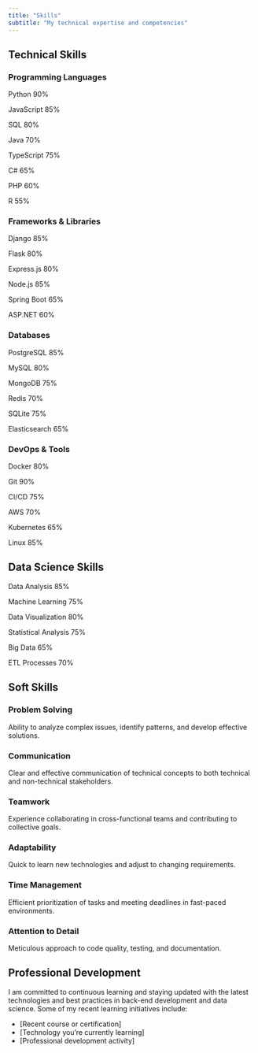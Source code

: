 ```yaml
---
title: "Skills"
subtitle: "My technical expertise and competencies"
---
```


## Technical Skills

### Programming Languages

::: {.row}
::: {.col-md-6}
::: {.skill-container}
::: {.skill-name}
Python <span class="skill-level">90%</span>
:::
::: {.skill-bar}
::: {.skill-progress style="--skill-width: 90%"}
:::
:::
:::

::: {.skill-container}
::: {.skill-name}
JavaScript <span class="skill-level">85%</span>
:::
::: {.skill-bar}
::: {.skill-progress style="--skill-width: 85%"}
:::
:::
:::

::: {.skill-container}
::: {.skill-name}
SQL <span class="skill-level">80%</span>
:::
::: {.skill-bar}
::: {.skill-progress style="--skill-width: 80%"}
:::
:::
:::

::: {.skill-container}
::: {.skill-name}
Java <span class="skill-level">70%</span>
:::
::: {.skill-bar}
::: {.skill-progress style="--skill-width: 70%"}
:::
:::
:::
:::

::: {.col-md-6}
::: {.skill-container}
::: {.skill-name}
TypeScript <span class="skill-level">75%</span>
:::
::: {.skill-bar}
::: {.skill-progress style="--skill-width: 75%"}
:::
:::
:::

::: {.skill-container}
::: {.skill-name}
C# <span class="skill-level">65%</span>
:::
::: {.skill-bar}
::: {.skill-progress style="--skill-width: 65%"}
:::
:::
:::

::: {.skill-container}
::: {.skill-name}
PHP <span class="skill-level">60%</span>
:::
::: {.skill-bar}
::: {.skill-progress style="--skill-width: 60%"}
:::
:::
:::

::: {.skill-container}
::: {.skill-name}
R <span class="skill-level">55%</span>
:::
::: {.skill-bar}
::: {.skill-progress style="--skill-width: 55%"}
:::
:::
:::
:::
:::

### Frameworks & Libraries

::: {.row}
::: {.col-md-6}
::: {.skill-container}
::: {.skill-name}
Django <span class="skill-level">85%</span>
:::
::: {.skill-bar}
::: {.skill-progress style="--skill-width: 85%"}
:::
:::
:::

::: {.skill-container}
::: {.skill-name}
Flask <span class="skill-level">80%</span>
:::
::: {.skill-bar}
::: {.skill-progress style="--skill-width: 80%"}
:::
:::
:::

::: {.skill-container}
::: {.skill-name}
Express.js <span class="skill-level">80%</span>
:::
::: {.skill-bar}
::: {.skill-progress style="--skill-width: 80%"}
:::
:::
:::
:::

::: {.col-md-6}
::: {.skill-container}
::: {.skill-name}
Node.js <span class="skill-level">85%</span>
:::
::: {.skill-bar}
::: {.skill-progress style="--skill-width: 85%"}
:::
:::
:::

::: {.skill-container}
::: {.skill-name}
Spring Boot <span class="skill-level">65%</span>
:::
::: {.skill-bar}
::: {.skill-progress style="--skill-width: 65%"}
:::
:::
:::

::: {.skill-container}
::: {.skill-name}
ASP.NET <span class="skill-level">60%</span>
:::
::: {.skill-bar}
::: {.skill-progress style="--skill-width: 60%"}
:::
:::
:::
:::
:::

### Databases

::: {.row}
::: {.col-md-6}
::: {.skill-container}
::: {.skill-name}
PostgreSQL <span class="skill-level">85%</span>
:::
::: {.skill-bar}
::: {.skill-progress style="--skill-width: 85%"}
:::
:::
:::

::: {.skill-container}
::: {.skill-name}
MySQL <span class="skill-level">80%</span>
:::
::: {.skill-bar}
::: {.skill-progress style="--skill-width: 80%"}
:::
:::
:::

::: {.skill-container}
::: {.skill-name}
MongoDB <span class="skill-level">75%</span>
:::
::: {.skill-bar}
::: {.skill-progress style="--skill-width: 75%"}
:::
:::
:::
:::

::: {.col-md-6}
::: {.skill-container}
::: {.skill-name}
Redis <span class="skill-level">70%</span>
:::
::: {.skill-bar}
::: {.skill-progress style="--skill-width: 70%"}
:::
:::
:::

::: {.skill-container}
::: {.skill-name}
SQLite <span class="skill-level">75%</span>
:::
::: {.skill-bar}
::: {.skill-progress style="--skill-width: 75%"}
:::
:::
:::

::: {.skill-container}
::: {.skill-name}
Elasticsearch <span class="skill-level">65%</span>
:::
::: {.skill-bar}
::: {.skill-progress style="--skill-width: 65%"}
:::
:::
:::
:::
:::

### DevOps & Tools

::: {.row}
::: {.col-md-6}
::: {.skill-container}
::: {.skill-name}
Docker <span class="skill-level">80%</span>
:::
::: {.skill-bar}
::: {.skill-progress style="--skill-width: 80%"}
:::
:::
:::

::: {.skill-container}
::: {.skill-name}
Git <span class="skill-level">90%</span>
:::
::: {.skill-bar}
::: {.skill-progress style="--skill-width: 90%"}
:::
:::
:::

::: {.skill-container}
::: {.skill-name}
CI/CD <span class="skill-level">75%</span>
:::
::: {.skill-bar}
::: {.skill-progress style="--skill-width: 75%"}
:::
:::
:::
:::

::: {.col-md-6}
::: {.skill-container}
::: {.skill-name}
AWS <span class="skill-level">70%</span>
:::
::: {.skill-bar}
::: {.skill-progress style="--skill-width: 70%"}
:::
:::
:::

::: {.skill-container}
::: {.skill-name}
Kubernetes <span class="skill-level">65%</span>
:::
::: {.skill-bar}
::: {.skill-progress style="--skill-width: 65%"}
:::
:::
:::

::: {.skill-container}
::: {.skill-name}
Linux <span class="skill-level">85%</span>
:::
::: {.skill-bar}
::: {.skill-progress style="--skill-width: 85%"}
:::
:::
:::
:::
:::

## Data Science Skills

::: {.row}
::: {.col-md-6}
::: {.skill-container}
::: {.skill-name}
Data Analysis <span class="skill-level">85%</span>
:::
::: {.skill-bar}
::: {.skill-progress style="--skill-width: 85%"}
:::
:::
:::

::: {.skill-container}
::: {.skill-name}
Machine Learning <span class="skill-level">75%</span>
:::
::: {.skill-bar}
::: {.skill-progress style="--skill-width: 75%"}
:::
:::
:::

::: {.skill-container}
::: {.skill-name}
Data Visualization <span class="skill-level">80%</span>
:::
::: {.skill-bar}
::: {.skill-progress style="--skill-width: 80%"}
:::
:::
:::
:::

::: {.col-md-6}
::: {.skill-container}
::: {.skill-name}
Statistical Analysis <span class="skill-level">75%</span>
:::
::: {.skill-bar}
::: {.skill-progress style="--skill-width: 75%"}
:::
:::
:::

::: {.skill-container}
::: {.skill-name}
Big Data <span class="skill-level">65%</span>
:::
::: {.skill-bar}
::: {.skill-progress style="--skill-width: 65%"}
:::
:::
:::

::: {.skill-container}
::: {.skill-name}
ETL Processes <span class="skill-level">70%</span>
:::
::: {.skill-bar}
::: {.skill-progress style="--skill-width: 70%"}
:::
:::
:::
:::
:::

## Soft Skills

::: {.row}
::: {.col-md-6}
::: {.card .mb-4}
::: {.card-body}
### Problem Solving
Ability to analyze complex issues, identify patterns, and develop effective solutions.
:::
:::

::: {.card .mb-4}
::: {.card-body}
### Communication
Clear and effective communication of technical concepts to both technical and non-technical stakeholders.
:::
:::

::: {.card .mb-4}
::: {.card-body}
### Teamwork
Experience collaborating in cross-functional teams and contributing to collective goals.
:::
:::
:::

::: {.col-md-6}
::: {.card .mb-4}
::: {.card-body}
### Adaptability
Quick to learn new technologies and adjust to changing requirements.
:::
:::

::: {.card .mb-4}
::: {.card-body}
### Time Management
Efficient prioritization of tasks and meeting deadlines in fast-paced environments.
:::
:::

::: {.card .mb-4}
::: {.card-body}
### Attention to Detail
Meticulous approach to code quality, testing, and documentation.
:::
:::
:::
:::

## Professional Development

::: {.highlight-box}
I am committed to continuous learning and staying updated with the latest technologies and best practices in back-end development and data science. Some of my recent learning initiatives include:

- [Recent course or certification]
- [Technology you're currently learning]
- [Professional development activity]
:::
